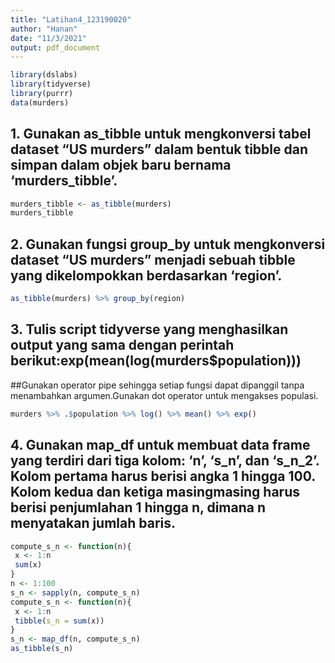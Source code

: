 ```yaml
---
title: "Latihan4_123190020"
author: "Hanan"
date: "11/3/2021"
output: pdf_document
---
```


```r
library(dslabs)
library(tidyverse)
library(purrr)
data(murders)
```

## 1. Gunakan as_tibble untuk mengkonversi tabel dataset “US murders” dalam bentuk tibble dan simpan dalam objek baru bernama ‘murders_tibble’.

```r
murders_tibble <- as_tibble(murders)
murders_tibble
```

## 2. Gunakan fungsi group_by untuk mengkonversi dataset “US murders” menjadi sebuah tibble yang dikelompokkan berdasarkan ‘region’.
```r
as_tibble(murders) %>% group_by(region)
```

## 3. Tulis script tidyverse yang menghasilkan output yang sama dengan perintah berikut:exp(mean(log(murders$population)))
##Gunakan operator pipe sehingga setiap fungsi dapat dipanggil tanpa menambahkan argumen.Gunakan dot operator untuk mengakses populasi.

```r
murders %>% .$population %>% log() %>% mean() %>% exp()
```


## 4. Gunakan map_df untuk membuat data frame yang terdiri dari tiga kolom: ‘n’, ‘s_n’, dan ‘s_n_2’. Kolom pertama harus berisi angka 1 hingga 100. Kolom kedua dan ketiga masingmasing harus berisi penjumlahan 1 hingga n, dimana n menyatakan jumlah baris.

```r
compute_s_n <- function(n){
 x <- 1:n 
 sum(x) 
} 
n <- 1:100 
s_n <- sapply(n, compute_s_n)
compute_s_n <- function(n){ 
 x <- 1:n 
 tibble(s_n = sum(x)) 
} 
s_n <- map_df(n, compute_s_n)
as_tibble(s_n)
```

